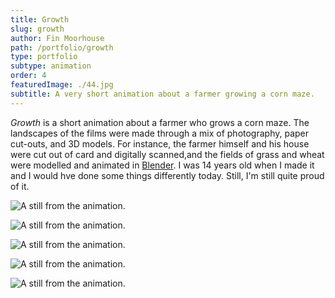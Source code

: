```yaml
---
title: Growth
slug: growth
author: Fin Moorhouse
path: /portfolio/growth
type: portfolio
subtype: animation
order: 4
featuredImage: ./44.jpg
subtitle: A very short animation about a farmer growing a corn maze.
---
```


_Growth_ is a short animation about a farmer who grows a corn maze. The landscapes of the films were made through a mix of photography, paper cut-outs, and 3D models. For instance, the farmer himself and his house were cut out of card and digitally scanned,and the fields of grass and wheat were modelled and animated in <a href="https://www.blender.org/" target="blank">Blender</a>. I was 14 years old when I made it and I would hve done some things differently today. Still, I'm still quite proud of it.

![A still from the animation.](./44.jpg)

![A still from the animation.](./46.jpg)

![A still from the animation.](./48.jpg)

![A still from the animation.](./50.jpg)

![A still from the animation.](./1.jpg)

